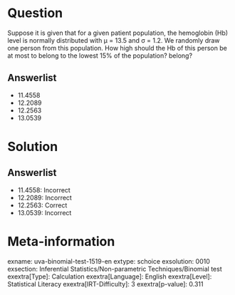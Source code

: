 Question
========

Suppose it is given that for a given patient population, the hemoglobin (Hb) level is normally distributed with μ = 13.5 and σ = 1.2. We randomly draw one person from this population. How high should the Hb of this person be at most to belong to the lowest 15% of the population? belong?

Answerlist
----------

* 11.4558
* 12.2089
* 12.2563
* 13.0539

Solution
========

Answerlist
----------

* 11.4558: Incorrect
* 12.2089: Incorrect
* 12.2563: Correct
* 13.0539: Incorrect

Meta-information
================
exname: uva-binomial-test-1519-en
extype: schoice
exsolution: 0010
exsection: Inferential Statistics/Non-parametric Techniques/Binomial test
exextra[Type]: Calculation
exextra[Language]: English
exextra[Level]: Statistical Literacy
exextra[IRT-Difficulty]: 3
exextra[p-value]: 0.311

